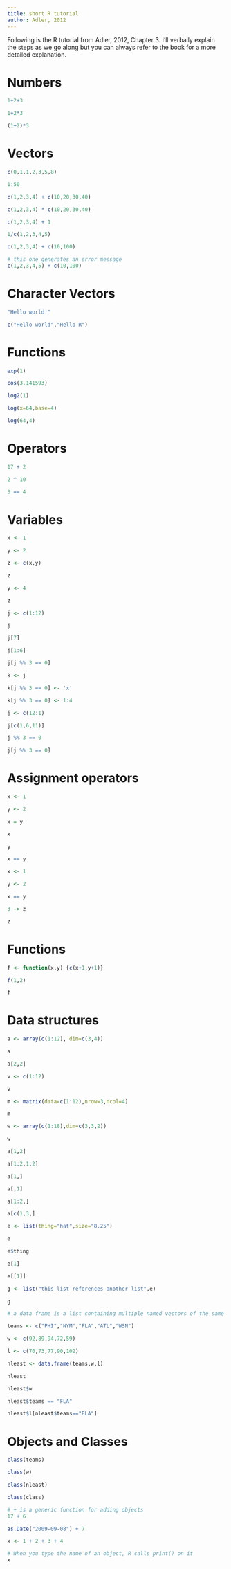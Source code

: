 ```yaml
---
title: short R tutorial
author: Adler, 2012
---
```


Following is the R tutorial from Adler, 2012, Chapter 3. I'll verbally explain the steps as we go along but you can always refer to the book for a more detailed explanation.

# Numbers

```r
1+2+3

1+2*3

(1+2)*3
```

# Vectors

```r
c(0,1,1,2,3,5,8)

1:50

c(1,2,3,4) + c(10,20,30,40)

c(1,2,3,4) * c(10,20,30,40)

c(1,2,3,4) + 1

1/c(1,2,3,4,5)

c(1,2,3,4) + c(10,100)

# this one generates an error message
c(1,2,3,4,5) + c(10,100)
```

# Character Vectors

```r
"Hello world!"

c("Hello world","Hello R")
```

# Functions

```r
exp(1)

cos(3.141593)

log2(1)

log(x=64,base=4)

log(64,4)
```

# Operators

```r
17 + 2

2 ^ 10

3 == 4
```

# Variables

```r
x <- 1

y <- 2

z <- c(x,y)

z

y <- 4

z

j <- c(1:12)

j

j[7]

j[1:6]

j[j %% 3 == 0]

k <- j

k[j %% 3 == 0] <- 'x'

k[j %% 3 == 0] <- 1:4

j <- c(12:1)

j[c(1,6,11)]

j %% 3 == 0

j[j %% 3 == 0]
```

# Assignment operators

```r
x <- 1

y <- 2

x = y

x

y

x == y

x <- 1

y <- 2

x == y

3 -> z

z
```

# Functions

```r
f <- function(x,y) {c(x+1,y+1)}

f(1,2)

f
```

# Data structures

```r
a <- array(c(1:12), dim=c(3,4))

a

a[2,2]

v <- c(1:12)

v

m <- matrix(data=c(1:12),nrow=3,ncol=4)

m

w <- array(c(1:18),dim=c(3,3,2))

w

a[1,2]

a[1:2,1:2]

a[1,]

a[,1]

a[1:2,]

a[c(1,3,]

e <- list(thing="hat",size="8.25")

e

e$thing

e[1]

e[[1]]

g <- list("this list references another list",e)

g

# a data frame is a list containing multiple named vectors of the same length

teams <- c("PHI","NYM","FLA","ATL","WSN")

w <- c(92,89,94,72,59)

l <- c(70,73,77,90,102)

nleast <- data.frame(teams,w,l)

nleast

nleast$w

nleast$teams == "FLA"

nleast$l[nleast$teams=="FLA"]
```

# Objects and Classes

```r
class(teams)

class(w)

class(nleast)

class(class)

# + is a generic function for adding objects
17 + 6

as.Date("2009-09-08") + 7

x <- 1 + 2 + 3 + 4

# When you type the name of an object, R calls print() on it
x
```
